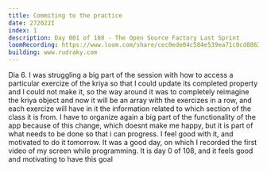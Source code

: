 ```yaml
---
title: Commiting to the practice
date: 272022I
index: 1
description: Day 001 of 108 - The Open Source Factory Last Sprint
loomRecording: https://www.loom.com/share/cec0ede04c584e539ea71c0cd8863296
building: www.rudraky.com
---
```


Dia 6. I was struggling a big part of the session with how to access a particular exercize of the kriya so that I could update its completed property and I could not make it, so the way around it was to completely reimagine the kriya object and now it will be an array with the exercizes in a row, and each exercize will have in it the information related to which section of the class it is from. I have to organize again a big part of the functionality of the app because of this change, which doesnt make me happy, but it is part of what needs to be done so that i can progress. I feel good with it, and motivated to do it tomorrow. It was a good day, on which I recorded the first video of my screen while programming. It is day 0 of 108, and it feels good and motivating to have this goal
